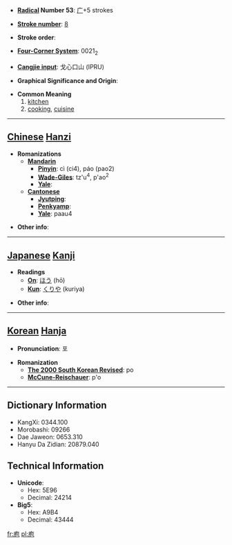 * '''[[Wiktionary:Chinese radical index| Radical]] Number 53''': [[Wiktionary:Chinese radical index 广|广]]+5 strokes

* '''[[Wiktionary:Chinese total strokes index|Stroke number]]''': [[Wiktionary:Chinese total strokes index 8|8]]

* '''Stroke order''': 

* '''[[Wiktionary:Chinese four corner index|Four-Corner System]]''': 0021<sub>2</sub>

* '''[[Wiktionary:Chinese Cangjie index|Cangjie input]]''': 戈心口山 (IPRU)

* '''Graphical Significance and Origin''': 

* '''Common Meaning'''
*#[[kitchen]]
*# [[cooking]], [[cuisine]]


----

== [[Chinese]] [[Hanzi]] ==

* '''Romanizations'''
** '''[[Mandarin]]'''
*** '''[[Pinyin]]''': cì (ci4), páo (pao2)
*** '''[[Wade-Giles]]''': tz'u<sup>4</sup>, p'ao<sup>2</sup>
*** '''[[Yale]]''': 
** '''[[Cantonese]]'''
*** '''[[Jyutping]]''':
*** '''[[Penkyamp]]''': 
*** '''[[Yale]]''': paau4

* '''Other info''': 

----

== [[Japanese]] [[Kanji]] ==

* '''Readings'''
** '''[[On]]''': [[ほう]] (hō)
** '''[[Kun]]''': [[くりや]] (kuriya)

* '''Other info''':  

----

== [[Korean]] [[Hanja]] ==

* '''Pronunciation''': 포

* '''Romanization'''
** '''[[The 2000 South Korean Revised Romanization|The 2000 South Korean Revised]]''': po
** '''[[McCune-Reischauer]]''': p'o

----

== Dictionary Information ==

* KangXi: 0344.100
* Morobashi: 09266
* Dae Jaweon: 0653.310
* Hanyu Da Zidian: 20879.040

== Technical Information ==

* '''Unicode''':
** Hex: 5E96
** Decimal: 24214
* '''Big5''':
** Hex: A9B4
** Decimal: 43444

[[fr:庖]]
[[pl:庖]]
